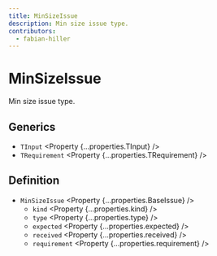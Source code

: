 ```yaml
---
title: MinSizeIssue
description: Min size issue type.
contributors:
  - fabian-hiller
---
```



# MinSizeIssue

Min size issue type.

## Generics

- `TInput` <Property {...properties.TInput} />
- `TRequirement` <Property {...properties.TRequirement} />

## Definition

- `MinSizeIssue` <Property {...properties.BaseIssue} />
  - `kind` <Property {...properties.kind} />
  - `type` <Property {...properties.type} />
  - `expected` <Property {...properties.expected} />
  - `received` <Property {...properties.received} />
  - `requirement` <Property {...properties.requirement} />

